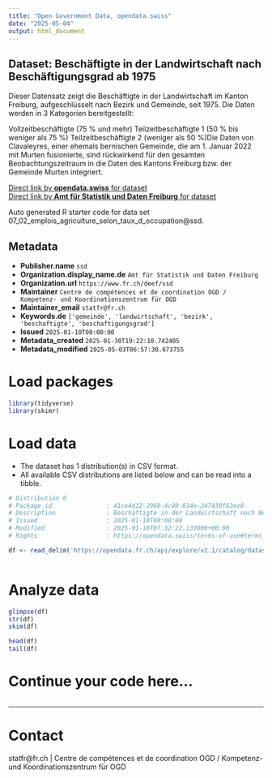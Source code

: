 ```yaml
---
title: "Open Government Data, opendata.swiss"
date: "2025-05-04"
output: html_document
---
```


## Dataset: Beschäftigte in der Landwirtschaft nach Beschäftigungsgrad ab 1975

Dieser
Datensatz zeigt die Beschäftigte in der Landwirtschaft im Kanton Freiburg,
aufgeschlüsselt nach Bezirk und Gemeinde, seit 1975. Die Daten werden in 3
Kategorien bereitgestellt:

Vollzeitbeschäftigte
     (75 % und mehr)
Teilzeitbeschäftigte
     1 (50 % bis weniger als 75 %)
Teilzeitbeschäftigte
     2 (weniger als 50 %)Die Daten
von Clavaleyres, einer ehemals bernischen Gemeinde, die am 1. Januar 2022 mit
Murten fusionierte, sind rückwirkend für den gesamten Beobachtungszeitraum in
die Daten des Kantons Freiburg bzw. der Gemeinde Murten integriert.


[Direct link by **opendata.swiss** for dataset](https://opendata.swiss/de/dataset/beschaftigte-in-der-landwirtschaft-nach-beschaftigungsgrad-ab-1975)<br>
[Direct link by **Amt für Statistik und Daten Freiburg** for dataset](https://opendata.fr.ch/explore/dataset/07_02_emplois_agriculture_selon_taux_d_occupation/)

Auto generated R starter code for data set 07_02_emplois_agriculture_selon_taux_d_occupation@ssd.

## Metadata

- **Publisher.name** `ssd`
- **Organization.display_name.de** `Amt für Statistik und Daten Freiburg`
- **Organization.url** `https://www.fr.ch/deef/ssd`
- **Maintainer** `Centre de compétences et de coordination OGD / Kompetenz- und Koordinationszentrum für OGD`
- **Maintainer_email** `statfr@fr.ch`
- **Keywords.de** `['gemeinde', 'landwirtschaft', 'bezirk', 'beschaftigte', 'beschaftigungsgrad']`
- **Issued** `2025-01-10T00:00:00`
- **Metadata_created** `2025-01-30T19:22:10.742405`
- **Metadata_modified** `2025-05-03T06:57:30.673755`


# Load packages

```r

library(tidyverse)
library(skimr)

```

# Load data

-   The dataset has 1 distribution(s) in CSV format.
-   All available CSV distributions are listed below and can be read into a tibble.

```r

# Distribution 0
# Package_id               : 41ce4d12-2960-4c80-834e-247430f63ee8
# Description              : Beschäftigte in der Landwirtschaft nach Beschäftigungsgrad ab 1975 (csv)
# Issued                   : 2025-01-10T00:00:00
# Modified                 : 2025-01-10T07:32:22.133000+00:00
# Rights                   : https://opendata.swiss/terms-of-use#terms_by

df <- read_delim('https://opendata.fr.ch/api/explore/v2.1/catalog/datasets/07_02_emplois_agriculture_selon_taux_d_occupation/exports/csv?use_labels=true')



```

# Analyze data

```r

glimpse(df)
str(df)
skim(df)

head(df)
tail(df)

```

# Continue your code here...

```r

```

------------------------------------------------------------------------

# Contact

statfr@fr.ch | Centre de compétences et de coordination OGD / Kompetenz- und Koordinationszentrum für OGD
